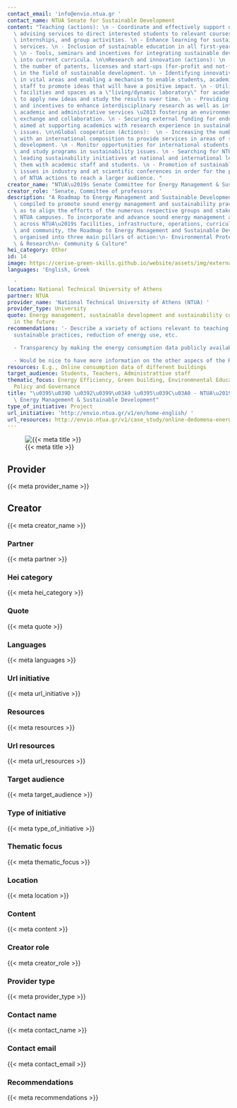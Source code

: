 ```yaml
---
contact_email: 'info@envio.ntua.gr '
contact_name: NTUA Senate for Sustainable Development
content: "Teaching (actions): \n - Coordinate and effectively support undergraduate\
  \ advising services to direct interested students to relevant courses, orientations,\
  \ internships, and group activities. \n - Enhance learning for sustainability related\
  \ services. \n - Inclusion of sustainable education in all first-year seminars.\
  \ \n - Tools, seminars and incentives for integrating sustainable development components\
  \ into current curricula. \n\nResearch and innovation (actions): \n - Increasing\
  \ the number of patents, licenses and start-ups (for-profit and not-for-profit)\
  \ in the field of sustainable development. \n - Identifying innovative approaches\
  \ in vital areas and enabling a mechanism to enable students, academics and other\
  \ staff to promote ideas that will have a positive impact. \n - Utilization of NTUA\
  \ facilities and spaces as a \"living/dynamic laboratory\" for academics and students\
  \ to apply new ideas and study the results over time. \n - Providing opportunities\
  \ and incentives to enhance interdisciplinary research as well as interaction between\
  \ academic and administrative services \u2013 fostering an environment of information\
  \ exchange and collaboration. \n - Securing external funding for endowed chairs\
  \ aimed at supporting academics with research experience in sustainable development\
  \ issues. \n\nGlobal cooperation (Actions):  \n - Increasing the number of projects\
  \ with an international composition to provide services in areas of sustainable\
  \ development. \n - Monitor opportunities for international students regarding services\
  \ and study programs in sustainability issues. \n - Searching for NTUA graduates\
  \ leading sustainability initiatives at national and international level and connecting\
  \ them with academic staff and students. \n - Promotion of sustainable development\
  \ issues in industry and at scientific conferences in order for the positive impact\
  \ of NTUA actions to reach a larger audience. "
creator_name: "NTUA\u2019s Senate Committee for Energy Management & Sustainability"
creator_role: 'Senate, Committee of professors  '
description: "A Roadmap to Energy Management and Sustainable Development has been\
  \ compiled to promote sound energy management and sustainability practices as well\
  \ as to align the efforts of the numerous respective groups and stakeholders across\
  \ NTUA campuses. To incorporate and advance sound energy management and sustainability\
  \ across NTUA\u2019s facilities, infrastructure, operations, curriculum, research\
  \ and community, the Roadmap to Energy Management and Sustainable Development is\
  \ organised into three main pillars of action:\n- Environmental Protection\n- Education\
  \ & Research\n- Community & Culture"
hei_category: Other
id: 14
image: https://cerise-green-skills.github.io/website/assets/img/external/logo_envio_02.png
languages: 'English, Greek

  '
location: National Technical University of Athens
partner: NTUA
provider_name: 'National Technical University of Athens (NTUA) '
provider_type: University
quote: Energy management, sustainable development and sustainability constituteinvestment
  in the future
recommendations: '- Describe a variety of actions relevant to teaching, research,
  sustainable practices, reduction of energy use, etc.

  - Transparency by making the energy consumption data publicly available

  - Would be nice to have more information on the other aspecs of the Roadmap'
resources: E.g., Online consumption data of different buildings
target_audience: Students, Teachers, Administrattive staff
thematic_focus: Energy Efficiency, Green building, Environmnental Education and Awareness,
  Policy and Governance
title: "\u0395\u039D \u0392\u0399\u03A9 \u0395\u039C\u03A0 - NTUA\u2019s Roadmap to\
  \ Energy Management & Sustainable Development"
type_of_initiative: Project
url_initiative: 'http://envio.ntua.gr/v1/en/home-english/ '
url_resources: http://envio.ntua.gr/v1/case_study/online-dedomena-energeiakis-katanalosis/
---
```


![{{< meta title >}}]({{< meta image >}})

## Provider

{{< meta provider_name >}}

## Creator

{{< meta creator_name >}}

### Partner

{{< meta partner >}}

### Hei category

{{< meta hei_category >}}

### Quote

{{< meta quote >}}

### Languages

{{< meta languages >}}

### Url initiative

{{< meta url_initiative >}}

### Resources

{{< meta resources >}}

### Url resources

{{< meta url_resources >}}

### Target audience

{{< meta target_audience >}}

### Type of initiative

{{< meta type_of_initiative >}}

### Thematic focus

{{< meta thematic_focus >}}

### Location

{{< meta location >}}

### Content

{{< meta content >}}

### Creator role

{{< meta creator_role >}}

### Provider type

{{< meta provider_type >}}

### Contact name

{{< meta contact_name >}}

### Contact email

{{< meta contact_email >}}

### Recommendations

{{< meta recommendations >}}

